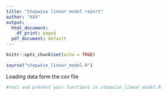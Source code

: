 ---
title: "Stepwise linear model report"
author: "XXX"
output:
  html_document:
    df_print: paged
  pdf_document: default
---

```{r setup, include=FALSE}
knitr::opts_chunk$set(echo = TRUE)

source("stepwise_linear_model.R")
```

Loading data form the csv file

```{r}
#test and present your functions in stepwise_linear_model.R

```
